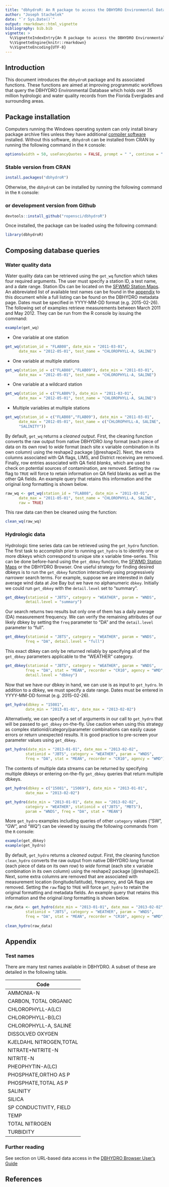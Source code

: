 ```yaml
---
title: "dbhydroR: An R package to access the DBHYDRO Environmental Database"
author: "Joseph Stachelek"
date: "`r Sys.Date()`"
output: rmarkdown::html_vignette
bibliography: bib.bib
vignette: >
  %\VignetteIndexEntry{An R package to access the DBHYDRO Environmental Database}
  %\VignetteEngine{knitr::rmarkdown}
  %\VignetteEncoding{UTF-8}
---
```


## Introduction

This document introduces the `dbhydroR` package and its associated functions. These functions are aimed at improving programmatic workflows that query the DBHYDRO Environmental Database which holds over 35 million hydrologic and water quality records from the Florida Everglades and surrounding areas.  

## Package installation

Computers running the Windows operating system can only install binary package archive files unless they have additional [compiler software](https://cran.r-project.org/bin/windows/Rtools/) installed. Without this software, `dbhydroR` can be installed from CRAN by running the following command in the `R` console:

```r
options(width = 50, useFancyQuotes = FALSE, prompt = " ", continue = " ")
```

### Stable version from CRAN

```r
install.packages("dbhydroR")
```

Otherwise, the `dbhydroR` can be installed by running the following command in the `R` console:

### or development version from Github

```r
devtools::install_github("ropensci/dbhydroR")
```

\vspace{8pt}
\noindent Once installed, the package can be loaded using the following command:


```r
library(dbhydroR)
```


## Composing database queries
### Water quality data

Water quality data can be retrieved using the `get_wq` function which takes four required arguments. The user must specify a station ID, a test name, and a date range. Station IDs can be located on the [SFWMD Station Maps](https://www.sfwmd.gov/documents-by-tag/emmaps). An abbreviated list of available test names can be found in the [appendix](#appendix) to this document while a full listing can be found on the DBHYDRO metadata page. Dates must be specified in YYYY-MM-DD format (e.g. 2015-02-26).   The following set of examples retrieve measurements between March 2011 and May 2012. They can be run from the R console by issuing the command:

```r
example(get_wq)
```

 * One variable at one station

```r
get_wq(station_id = "FLAB08", date_min = "2011-03-01", 
      date_max = "2012-05-01", test_name = "CHLOROPHYLL-A, SALINE")
```

 * One variable at multiple stations

```r
get_wq(station_id = c("FLAB08","FLAB09"), date_min = "2011-03-01",
      date_max = "2012-05-01", test_name = "CHLOROPHYLL-A, SALINE")
```

 * One variable at a wildcard station

```r
get_wq(station_id = c("FLAB0%"), date_min = "2011-03-01", 
      date_max = "2012-05-01", test_name = "CHLOROPHYLL-A, SALINE")
```

 * Multiple variables at multiple stations

```r
get_wq(station_id = c("FLAB08","FLAB09"), date_min = "2011-03-01",
      date_max = "2012-05-01", test_name = c("CHLOROPHYLL-A, SALINE",
      "SALINITY"))
```

\noindent By default, `get_wq` returns a *cleaned output*. First, the cleaning function \verb|clean_wq| converts the raw output from native DBHYDRO *long* format (each piece of data on its own row) to *wide* format (each site x variable combination in its own column) using the reshape2 package [@reshape2]. Next, the extra columns associated with QA flags, LIMS, and District receiving are removed. Finally, row entries associated with QA field *blanks*, which are used to check on potential sources of contamination, are removed.  Setting the `raw` flag to `TRUE` will force \verb|get_wq| to retain information on QA field blanks as well as the other QA fields. An example query that retains this information and the original *long* formatting is shown below.

```r
raw_wq <- get_wq(station_id = "FLAB08", date_min = "2011-03-01", 
      date_max = "2011-05-01", test_name = "CHLOROPHYLL-A, SALINE",
      raw = TRUE)
```

This raw data can then be cleaned using the \verb|clean_wq| function:

```r
clean_wq(raw_wq)
```

### Hydrologic data

Hydrologic time series data can be retrieved using the `get_hydro` function. The first task to accomplish prior to running `get_hydro` is to identify one or more dbkeys which correspond to unique site x variable time-series. This can be done before-hand using the `get_dbkey` function, the [SFWMD Station Maps](https://www.sfwmd.gov/documents-by-tag/emmaps) or the DBHYDRO Browser. One useful strategy for finding desired dbkeys is to run the `get_dbkey`   function interactively using progressively narrower search terms. For example, suppose we are interested in daily average wind data at Joe Bay but we have no alphanumeric `dbkey`. Initially we could run `get_dbkey` with the `detail.level` set to "summary".

```r
get_dbkey(stationid = "JBTS", category = "WEATHER", param = "WNDS",
         detail.level = "summary")
```

\noindent Our search returns two results but only one of them has a daily average (DA) measurement frequency. We can verify the remaining attributes of our likely dbkey by setting the `freq` parameter to "DA" and the `detail.level` parameter to "full".

```r
get_dbkey(stationid = "JBTS", category = "WEATHER", param = "WNDS",
         freq = "DA", detail.level = "full")
```

\noindent This exact dbkey can only be returned reliably by specifying all of the `get_dbkey` parameters applicable to the "WEATHER" category.

```r
get_dbkey(stationid = "JBTS", category = "WEATHER", param = "WNDS",
         freq = "DA", stat = "MEAN", recorder = "CR10", agency = "WMD",
         detail.level = "dbkey")
```

\noindent Now that we have our dbkey in hand, we can use is as input to `get_hydro`. In addition to a dbkey, we must specify a date range. Dates must be entered in YYYY-MM-DD format (e.g. 2015-02-26).

```r
get_hydro(dbkey = "15081",
         date_min = "2013-01-01", date_max = "2013-02-02")
```

\noindent Alternatively, we can specify a set of arguments in our call to `get_hydro` that will be passed to `get_dbkey` on-the-fly. Use caution when using this strategy as complex stationid/category/parameter combinations can easily cause errors or return unexpected results. It is good practice to pre-screen your parameter values using `get_dbkey`.

```r
get_hydro(date_min = "2013-01-01", date_max = "2013-02-02",
         stationid = "JBTS", category = "WEATHER", param = "WNDS",
         freq = "DA", stat = "MEAN", recorder = "CR10", agency = "WMD")
```

\noindent The contents of multiple data streams can be returned by specifying multiple dbkeys or entering on-the-fly `get_dbkey` queries that return multiple dbkeys.

```r
get_hydro(dbkey = c("15081", "15069"), date_min = "2013-01-01",
         date_max = "2013-02-02")
```

```r
get_hydro(date_min = "2013-01-01", date_max = "2013-02-02",
         category = "WEATHER", stationid = c("JBTS", "MBTS"),
         param = "WNDS", freq = "DA", stat = "MEAN")
```

\noindent More `get_hydro` examples including queries of other `category` values ("SW", "GW", and "WQ") can be viewed by issuing the following commands from the `R` console:

```r
example(get_dbkey)
example(get_hydro)
```

\noindent By default, `get_hydro` returns a *cleaned output*. First, the cleaning function `clean_hydro` converts the raw output from native DBHYDRO *long* format (each piece of data on its own row) to *wide* format (each site x variable combination in its own column) using the reshape2 package [@reshape2]. Next, some extra columns are removed that are associated with measurement location (longitude/latitude), frequency, and QA flags are removed. Setting the `raw` flag to `TRUE` will force `get_hydro` to retain the original formatting and metadata fields. An example query that retains this information and the original *long* formatting is shown below.

```r
raw_data <- get_hydro(date_min = "2013-01-01", date_max = "2013-02-02",
         stationid = "JBTS", category = "WEATHER", param = "WNDS",
         freq = "DA", stat = "MEAN", recorder = "CR10", agency = "WMD", raw = TRUE)
         
clean_hydro(raw_data)
```

## Appendix \label{sec:appendix}  
### Test names
There are many test names available in DBHYDRO. A subset of these are detailed in the following table.

| Code |
| --- |
| AMMONIA-N |
| CARBON, TOTAL ORGANIC |
| CHLOROPHYLL-A(LC) |
| CHLOROPHYLL-B(LC) |
| CHLOROPHYLL-A, SALINE |
| DISSOLVED OXYGEN |
| KJELDAHL NITROGEN,TOTAL |
| NITRATE+NITRITE-N |
| NITRITE-N |
| PHEOPHYTIN-A(LC) |
| PHOSPHATE,ORTHO AS P |
| PHOSPHATE,TOTAL AS P |
| SALINITY |
| SILICA |
| SP CONDUCTIVITY, FIELD |
| TEMP |
| TOTAL NITROGEN |
| TURBIDITY |

### Further reading
See section on URL-based data access in the [DBHYDRO Browser User's Guide](https://www.sfwmd.gov/sites/default/files/documents/dbhydrobrowseruserdocumentation.pdf)

## References
